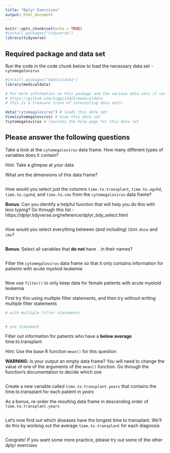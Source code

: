 ```yaml
---
title: "Dplyr Exercises"
output: html_document
---
```


```r
knitr::opts_chunk$set(echo = TRUE)
#install.packages("tidyverse")
library(tidyverse)
```

## Required package and data set

Run the code in the code chunk below to load the necessary data set - `cytomegalovirus`
```r
#install.packages("medicaldata")
library(medicaldata)

# For more information on this package and the various data sets it contains, visit -
# https://github.com/higgi13425/medicaldata
# this is a treasure trove of interesting data sets!

data("cytomegalovirus") # loads this data set 
View(cytomegalovirus) # View this data set
?cytomegalovirus # launches the help page for this data set
```

## Please answer the following questions 

Take a look at the `cytomegalovirus` data frame. How many different types of variables does it contain? 

Hint: Take a glimpse at your data  

What are the dimensions of this data frame?  

```r

```

How would you select just the columns `time.to.transplant`, `time.to.agvhd`, `time.to.cgvhd`, and `time.to.cmv` from the `cytomegalovirus` data frame?

**Bonus**: Can you identify a helpful function that will help you do this with less typing? Go through this list - https://dplyr.tidyverse.org/reference/dplyr_tidy_select.html

```r

```

How would you select everything between (and including) `CD34.dose` and `cmv`?

```r

```

**Bonus**: Select all variables that **do not** have `.` in their names?

```r

```

Filter the `cytomegalovirus` data frame so that it only contains information for patients with acute myeloid leukemia

```r

```

Now use `filter()` to only keep data for female patients with acute myeloid leukemia 

First try this using multiple filter statements, and then try without writing multiple filter statements 

```r
# with multiple filter statements

  
# one statement

```

Filter out information for patients who have a **below average** time.to.transplant

Hint: Use the base R function `mean()` for this question  

**WARNING**: Is your output an empty data frame? You will need to change the value of one of the arguments of the `mean()` function. Go through the function's documentation to decide which one  

```r

```

Create a new variable called `time.to.transplant.years` that contains the time.to.transplant for each patient in *years*

As a bonus, re-order the resulting data frame in descending order of `time.to.transplant.years` 

```r

```

Let's now find out which diseases have the longest time to transplant. We'll do this by working out the average `time.to.transplant` for each diagnosis

```r

```

Congrats! If you want some more practice, please try out some of the other dplyr exercises  
